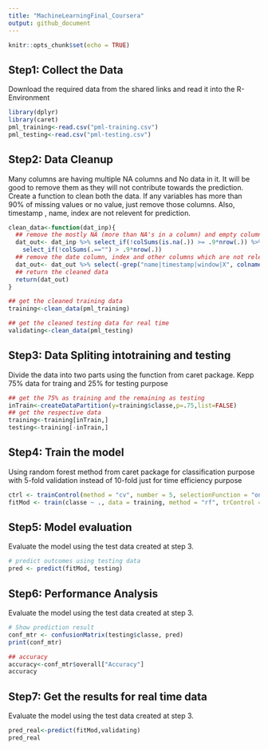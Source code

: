 ---
title: "MachineLearningFinal_Coursera"
output: github_document
---

```{r setup, include=FALSE}
knitr::opts_chunk$set(echo = TRUE)
```

## Step1: Collect the Data

Download the required data from the shared links and read it into the R-Environment

```{r}
library(dplyr)
library(caret)
pml_training<-read.csv("pml-training.csv")
pml_testing<-read.csv("pml-testing.csv")
```

## Step2: Data Cleanup
Many columns are having multiple NA columns and No data in it. It will be good to remove them as they will not contribute towards the prediction. Create a function to clean both the data. If any variables has more than 90% of missing values or no value, just remove those columns. Also, timestamp , name, index are not relevent for prediction. 

```{r}
clean_data<-function(dat_inp){
  ## remove the mostly NA (more than NA's in a column) and empty columns with more than 90% cells
  dat_out<- dat_inp %>% select_if(!colSums(is.na(.)) >= .9*nrow(.)) %>% 
    select_if(!colSums(.=="") > .9*nrow(.)) 
  ## remove the date column, index and other columns which are not relevent for prediction
  dat_out<- dat_out %>% select(-grep("name|timestamp|window|X", colnames(.), value=F))
  ## return the cleaned data
  return(dat_out)
}

## get the cleaned training data
training<-clean_data(pml_training)

## get the cleaned testing data for real time
validating<-clean_data(pml_testing)
```

## Step3: Data Spliting intotraining and testing
Divide the data into two parts using the function from caret package. Kepp 75% data for traing and 25% for testing purpose 

```{r}
## get the 75% as training and the remaining as testing 
inTrain<-createDataPartition(y=training$classe,p=.75,list=FALSE)
## get the respective data
training<-training[inTrain,]
testing<-training[-inTrain,]
```

## Step4: Train the model
Using random forest method from caret package for classification purpose with 5-fold validation instead of 10-fold just for time efficiency purpose

```{r}
ctrl <- trainControl(method = "cv", number = 5, selectionFunction = "oneSE")
fitMod <- train(classe ~ ., data = training, method = "rf", trControl = ctrl)
```

## Step5: Model evaluation
Evaluate the model using the test data created at step 3. 
```{r}
# predict outcomes using testing data
pred <- predict(fitMod, testing)
```

## Step6: Performance Analysis
Evaluate the model using the test data created at step 3.
```{r}
# Show prediction result
conf_mtr <- confusionMatrix(testing$classe, pred)
print(conf_mtr)

## accuracy
accuracy<-conf_mtr$overall["Accuracy"]
accuracy
```

## Step7: Get the results for real time data
Evaluate the model using the test data created at step 3.
```{r}
pred_real<-predict(fitMod,validating)
pred_real
```
